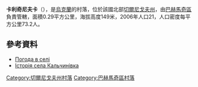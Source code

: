 {{coord|51|1|3|N|32|42|8|E|scale:100000|display=title}}

'''卡利奇尼夫卡'''（{{lang-uk|Кальчинівка}}），是[[烏克蘭|烏克蘭]]的村落，位於該國北部[[切爾尼戈夫州|切爾尼戈夫州]]，由[[巴赫馬奇區|巴赫馬奇區]]負責管轄，面積0.29平方公里，海拔高度149米，2006年人口21，人口密度每平方公里73.2人。

==參考資料==
* [http://weather.in.ua/ua/chernigovskaja/9898 Погода в селі ] {{Wayback|url=http://weather.in.ua/ua/chernigovskaja/9898 |date=20111220125108 }}
* [https://web.archive.org/web/20160307101206/http://tour-cn.com.ua/publ/istorija_sela_kalchinivka/70-1-0-866 Історія села Кальчинівка ]

[[Category:切爾尼戈夫州村落|Category:切爾尼戈夫州村落]]
[[Category:巴赫馬奇區村落|Category:巴赫馬奇區村落]]


{{Chernihiv-geo-stub}}